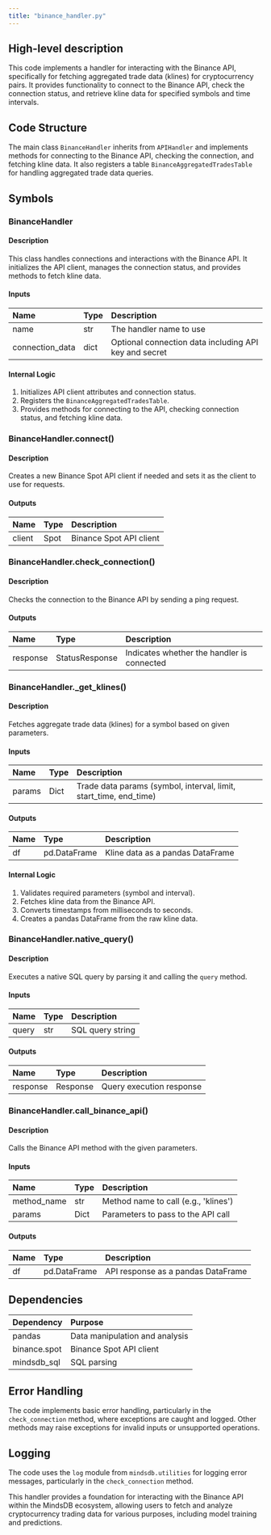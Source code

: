 ```yaml
---
title: "binance_handler.py"
---
```


## High-level description
This code implements a handler for interacting with the Binance API, specifically for fetching aggregated trade data (klines) for cryptocurrency pairs. It provides functionality to connect to the Binance API, check the connection status, and retrieve kline data for specified symbols and time intervals.

## Code Structure
The main class `BinanceHandler` inherits from `APIHandler` and implements methods for connecting to the Binance API, checking the connection, and fetching kline data. It also registers a table `BinanceAggregatedTradesTable` for handling aggregated trade data queries.

## Symbols

### BinanceHandler
#### Description
This class handles connections and interactions with the Binance API. It initializes the API client, manages the connection status, and provides methods to fetch kline data.

#### Inputs
| Name | Type | Description |
|:-----|:-----|:------------|
| name | str | The handler name to use |
| connection_data | dict | Optional connection data including API key and secret |

#### Internal Logic
1. Initializes API client attributes and connection status.
2. Registers the `BinanceAggregatedTradesTable`.
3. Provides methods for connecting to the API, checking connection status, and fetching kline data.

### BinanceHandler.connect()
#### Description
Creates a new Binance Spot API client if needed and sets it as the client to use for requests.

#### Outputs
| Name | Type | Description |
|:-----|:-----|:------------|
| client | Spot | Binance Spot API client |

### BinanceHandler.check_connection()
#### Description
Checks the connection to the Binance API by sending a ping request.

#### Outputs
| Name | Type | Description |
|:-----|:-----|:------------|
| response | StatusResponse | Indicates whether the handler is connected |

### BinanceHandler._get_klines()
#### Description
Fetches aggregate trade data (klines) for a symbol based on given parameters.

#### Inputs
| Name | Type | Description |
|:-----|:-----|:------------|
| params | Dict | Trade data params (symbol, interval, limit, start_time, end_time) |

#### Outputs
| Name | Type | Description |
|:-----|:-----|:------------|
| df | pd.DataFrame | Kline data as a pandas DataFrame |

#### Internal Logic
1. Validates required parameters (symbol and interval).
2. Fetches kline data from the Binance API.
3. Converts timestamps from milliseconds to seconds.
4. Creates a pandas DataFrame from the raw kline data.

### BinanceHandler.native_query()
#### Description
Executes a native SQL query by parsing it and calling the `query` method.

#### Inputs
| Name | Type | Description |
|:-----|:-----|:------------|
| query | str | SQL query string |

#### Outputs
| Name | Type | Description |
|:-----|:-----|:------------|
| response | Response | Query execution response |

### BinanceHandler.call_binance_api()
#### Description
Calls the Binance API method with the given parameters.

#### Inputs
| Name | Type | Description |
|:-----|:-----|:------------|
| method_name | str | Method name to call (e.g., 'klines') |
| params | Dict | Parameters to pass to the API call |

#### Outputs
| Name | Type | Description |
|:-----|:-----|:------------|
| df | pd.DataFrame | API response as a pandas DataFrame |

## Dependencies
| Dependency | Purpose |
|:-----------|:--------|
| pandas | Data manipulation and analysis |
| binance.spot | Binance Spot API client |
| mindsdb_sql | SQL parsing |

## Error Handling
The code implements basic error handling, particularly in the `check_connection` method, where exceptions are caught and logged. Other methods may raise exceptions for invalid inputs or unsupported operations.

## Logging
The code uses the `log` module from `mindsdb.utilities` for logging error messages, particularly in the `check_connection` method.

This handler provides a foundation for interacting with the Binance API within the MindsDB ecosystem, allowing users to fetch and analyze cryptocurrency trading data for various purposes, including model training and predictions.